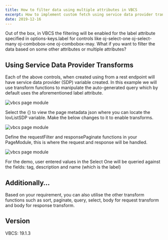```yaml
---
title: How to filter data using multiple attributes in VBCS
excerpt: How to implement custom fetch using service data provider transforms in vbcs and query accross multiple fields
date: 2019-12-16
---
```


Out of the box, in VBCS the filtering will be enabled for the label attribute specified in options-keys.label for controls like oj-select-one oj-select-many oj-combobox-one oj-combobox-may. What if you want to filter the data based on some other attributes or multiple attributes?

## Using Service Data Provider Transforms

Each of the above controls, when created using from a rest endpoint will have service data provider (SDP) variable created. In this example we will use transform functions to manipulate the auto-generated query which by default uses the aforementioned label attribute.

![vbcs page module](../../assets/posts/vbcs/2_1.png)

Select the {} to view the page metadata json where you can locate the lovListSDP variable. Make the below changes to it to enable transforms.

![vbcs page module](../../assets/posts/vbcs/2_2.png)

Define the requestFilter and responsePaginate functions in your PageModule, this is where the request and response will be handled.

![vbcs page module](../../assets/posts/vbcs/2_3.png)

For the demo, user entered values in the Select One will be queried against the fields: tag, description and name (which is the label)

## Additionally…

Based on your requirement, you can also utilise the other transform functions such as sort, paginate, query, select, body for request transform and body for response transform.

## Version
VBCS: 19.1.3
